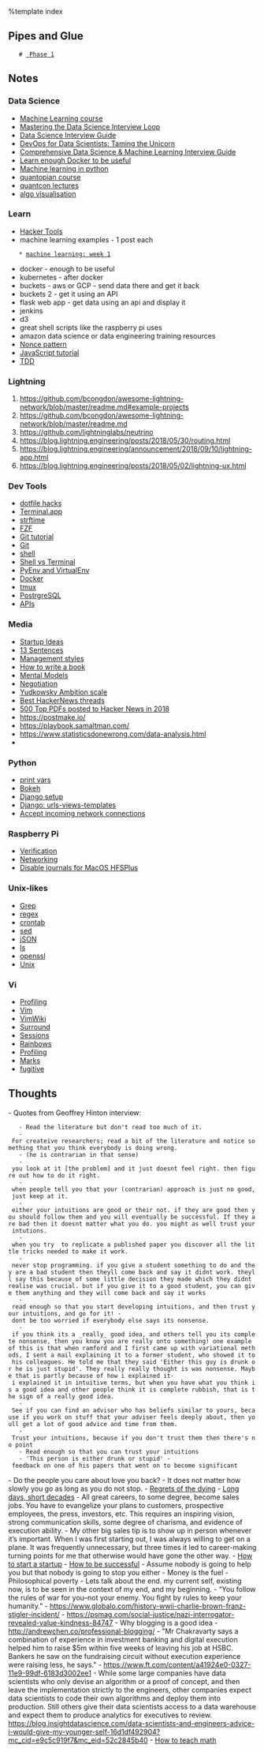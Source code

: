 %template index 

== Pipes and Glue ==
    # [[Pipes and Glue - Phase1| Phase 1]]

== Notes ==
<div class="items">
<div class="item">
<div class="item__heading">
=== Data Science ===
</div>
* [[Machine Learning course]]
* [[https://towardsdatascience.com/mastering-the-data-science-interview-15f9c0a558a7|Mastering the Data Science Interview Loop]]
* [[https://towardsdatascience.com/data-science-interview-guide-4ee9f5dc778|Data Science Interview Guide]]
* [[https://towardsdatascience.com/devops-for-data-scientists-taming-the-unicorn-6410843990de|DevOps for Data Scientists: Taming the Unicorn]]
* [[https://www.analyticsvidhya.com/blog/2018/06/comprehensive-data-science-machine-learning-interview-guide/|Comprehensive Data Science & Machine Learning Interview Guide]]
* [[https://towardsdatascience.com/learn-enough-docker-to-be-useful-b7ba70caeb4b | Learn enough Docker to be useful ]]
* [[ https://towardsdatascience.com/@ben_lau93 | Machine learning in python]]
* [[https://www.quantopian.com/lectures?utm_source=All+Active+Members&utm_campaign=0a1f9a01cc-2017_march_monthly&utm_medium=email&utm_term=0_7cca55778a-0a1f9a01cc-108952113|quantopian course]]
* [[https://lectures.quantecon.org/py/|quantcon lectures]]
* [[https://www.cs.usfca.edu/~galles/visualization/Algorithms.html|algo visualisation]]

</div>



<div class="item">
<div class="item__heading">
=== Learn  ===
</div>
* [[https://hacker-tools.github.io/|Hacker Tools]]
* machine learning examples - 1 post each
    * [[machine learning: week 1]]
* docker - enough to be useful
* kubernetes - after docker
* buckets - aws or GCP - send data there and get it back
* buckets 2 - get it using an API
* flask web app - get data using an api and display it
* jenkins
* d3
* great shell scripts like the raspberry pi uses
* amazon data science or data engineering training resources
* [[https://twitter.com/thetokenanalyst/status/1088089854964105216?ref_src=twsrc%5Etfw%7Ctwcamp%5Etweetembed%7Ctwterm%5E1088089854964105216&ref_url=https%3A%2F%2Fblog.bitmex.com%2Fthe-mystery-of-the-bitcoin-nonce-pattern%2F|Nonce pattern]]
* [[https://javascript.info/comparison|JavaScript tutorial]]
* [[https://www.obeythetestinggoat.com/pages/book.html#toc|TDD]]
</div>



<div class="item">
<div class="item__heading">
=== Lightning ===
</div>
# https://github.com/bcongdon/awesome-lightning-network/blob/master/readme.md#example-projects
# https://github.com/bcongdon/awesome-lightning-network/blob/master/readme.md
# https://github.com/lightninglabs/neutrino
# https://blog.lightning.engineering/posts/2018/05/30/routing.html
# https://blog.lightning.engineering/announcement/2018/09/10/lightning-app.html
# https://blog.lightning.engineering/posts/2018/05/02/lightning-ux.html
</div>

<div class="item">
<div class="item__heading">
=== Dev Tools ===
</div>
* [[https://blog.jez.io/noteworthy-dotfile-hacks/|dotfile hacks]]
* [[Terminal.app]]
* [[strftime]]
* [[FZF]]
* [[Git tutorial]]
* [[Git]]
* [[shell]]
* [[Shell vs Terminal]]
* [[VirtualEnv|PyEnv and VirtualEnv]]
* [[Docker]]
* [[tmux]]
* [[PostrgreSQL]]
* [[APIs]]
</div>

<div class="item">
<div class="item__heading">
=== Media ===
</div>
* [[Startup Ideas]]
* [[http://www.paulgraham.com/13sentences.html|13 Sentences]]
* [[https://www.1843magazine.com/features/a-rockers-guide-to-management|Management styles]]
* [[Writing|How to write a book]]
* [[Mental Models]]
* [[Negotiation]]
* [[Yudkowsky Ambition scale]]
* [[https://news.ycombinator.com/item?id=18853966|Best HackerNews threads]] 
* [[https://getpolarized.io/2019/01/08/top-pdfs-of-2018-hackernews.html|500 Top PDFs posted to Hacker News in 2018]]
* https://postmake.io/  
* https://playbook.samaltman.com/
* https://www.statisticsdonewrong.com/data-analysis.html 
* 
</div>

<div class="item">
<div class="item__heading">
=== Python ===
</div>
* [[print vars]]
* [[Bokeh]]
* [[Django setup]] 
* [[Django: urls-views-templates]]
* [[Accept incoming network connections]]
</div>

<div class="item">
<div class="item__heading">
=== Raspberry Pi ===
</div>
* [[Verification]]
* [[Networking]]
* [[Disable journals for MacOS HFSPlus]]

</div>

<div class="item">
<div class="item__heading">
=== Unix-likes ===
</div>
* [[Grep]]
* [[regex]]
* [[crontab]]
* [[sed]]
* [[jSON]]
* [[ls]]
* [[openssl]]
* [[Unix]]
</div>

<div class="item">
<div class="item__heading">
=== Vi ===
</div>
* [[Profiling]]
* [[Vim]]
* [[VimWiki]] 
* [[Surround]]
* [[Sessions]]
* [[Rainbows]]
* [[https://medium.com/@MauroMorales/profiling-vim-e142280a91ae|Profiling]]
* [[Marks]]
* [[fugitive]]

</div>

</div>
== Thoughts ==
- Quotes from Geoffrey Hinton interview: 
    - Read the literature but don't read too much of it.
    - For createive researchers; read a bit of the literature and notice something that you think everybody is doing wrong.
    - (he is contrarian in that sense)
    - you look at it [the problem] and it just doesnt feel right. then figure out how to do it right.
    - when people tell you that your (contrarian) approach is just no good, just keep at it.
    - either your intuitions are good or their not. if they are good then you should follow them and you will eventually be successful. If they are bad then it doesnt matter what you do. you might as well trust your intutions.
    - when you try  to replicate a published paper you discover all the little tricks needed to make it work.
    - never stop programming. if you give a student something to do and they are a bad student then theyll come back and say it didnt work. theyll say this because of some little decision they made which they didnt realise was crucial. but if you give it to a good student, you can give them anything and they will come back and say it works 
    - read enough so that you start developing intuitions, and then trust your intuitions, and go for it! - dont be too worried if everybody else says its nonsense.
    - if you think its a _really_ good idea, and others tell you its complete nonsense, then you know you are really onto something! one example of this is that when ramford and I first came up with variational methods, I sent a mail explaining it to a former student, who showed it to his colleagues. He told me that they said 'Either this guy is drunk or he is just stupid'. They really really thought is was nonsense. Maybe that is partly because of how i explained it- i explained it in intuitive terms, but when you have what you think is a good idea and other people think it is complete rubbish, that is the sign of a really good idea. 
    - See if you can find an advisor who has beliefs similar to yours, because if you work on stuff that your adviser feels deeply about, then youll get a lot of good advice and time from them. 
    - Trust your intuitions, because if you don't trust them then there's no point
    - Read enough so that you can trust your intuitions
    - 'This person is either drunk or stupid' - feedback on one of his papers that went on to become significant
- Do the people you care about love you back?
- It does not matter how slowly you go as long as you do not stop.
- [[https://bronnieware.com/blog/regrets-of-the-dying/|Regrets of the dying]]
- [[https://blog.samaltman.com/the-days-are-long-but-the-decades-are-short|Long days, short decades]]
- All great careers, to some degree, become sales jobs. You have to evangelize your plans to customers, prospective employees, the press, investors, etc. This requires an inspiring vision, strong communication skills, some degree of charisma, and evidence of execution ability.
- My other big sales tip is to show up in person whenever it’s important. When I was first starting out, I was always willing to get on a plane. It was frequently unnecessary, but three times it led to career-making turning points for me that otherwise would have gone the other way.
- [[https://drive.google.com/open?id=1wkJ6Ruh2IiR-caT-PS3n5Yt5VKcmIsVhuQwjgqK7030|How to start a startup]]
- [[How to be successful]]
- Assume nobody is going to help you but that nobody is going to stop you either
- Money is the fuel
- Philosophical poverty
- Lets talk about the end. my current self, existing now, is to be seen in the context of my end, and my beginning.
- “You follow the rules of war for you–not your enemy. You fight by rules to keep your humanity.” - https://www.globalo.com/history-wwii-charlie-brown-franz-stigler-incident/
- https://psmag.com/social-justice/nazi-interrogator-revealed-value-kindness-84747
- Why blogging is a good idea - http://andrewchen.co/professional-blogging/
- "Mr Chakravarty says a combination of experience in investment banking and digital execution helped him to raise $5m within five weeks of leaving his job at HSBC. Bankers he saw on the fundraising circuit without execution experience were raising less, he says." - https://www.ft.com/content/a41924e0-0327-11e9-99df-6183d3002ee1
- While some large companies have data scientists who only devise an algorithm or a proof of concept, and then leave the implementation strictly to the engineers, other companies expect data scientists to code their own algorithms and deploy them into production. Still others give their data scientists access to a data warehouse and expect them to produce analytics for executives to review. https://blog.insightdatascience.com/data-scientists-and-engineers-advice-i-would-give-my-younger-self-16d1df492904?mc_cid=e9c5c919f7&mc_eid=52c2845b40
- [[https://gowers.wordpress.com/2018/12/22/how-craig-barton-wishes-hed-taught-maths/#more-6435|How to teach math]]
